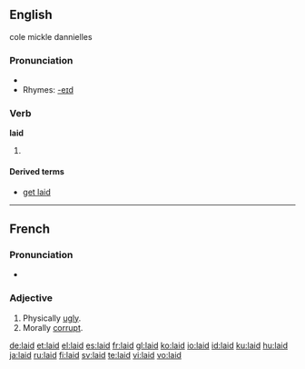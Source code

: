 ==English==

{{rank|sound|didn't|natural|516|laid|cold|led|low}}
cole mickle dannielles
===Pronunciation=== 
* {{audio|en-us-laid.ogg|Audio (US)}}
* Rhymes: [[Rhymes:English:-eɪd|-eɪd]]

===Verb===
'''laid'''

# {{past of|[[lay]]}}

====Derived terms====
* [[get laid]]

----

==French==

===Pronunciation===
*{{audio|Fr-laid.ogg|audio}}

===Adjective===
{{fr-adj}}

# Physically [[ugly]].
# Morally [[corrupt]].

[[de:laid]]
[[et:laid]]
[[el:laid]]
[[es:laid]]
[[fr:laid]]
[[gl:laid]]
[[ko:laid]]
[[io:laid]]
[[id:laid]]
[[ku:laid]]
[[hu:laid]]
[[ja:laid]]
[[ru:laid]]
[[fi:laid]]
[[sv:laid]]
[[te:laid]]
[[vi:laid]]
[[vo:laid]]